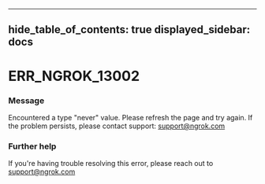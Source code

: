 

---
hide_table_of_contents: true
displayed_sidebar: docs
---


# ERR_NGROK_13002

### Message
Encountered a type "never" value. Please refresh the page and try again. If the problem persists, please contact support: support@ngrok.com

<ErrorDetails error="err_ngrok_13002" />



### Further help
If you're having trouble resolving this error, please reach out to [support@ngrok.com](mailto:support@ngrok.com?subject=Help%20with%20ERR_NGROK_13002)

